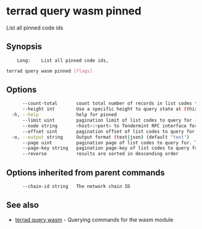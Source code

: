 # terrad query wasm pinned

List all pinned code ids

## Synopsis

		Long:    List all pinned code ids,


```sh Terrad
terrad query wasm pinned [flags]
```

## Options

```sh Terrad
      --count-total       count total number of records in list codes to query for
      --height int        Use a specific height to query state at (this can error if the node is pruning state)
  -h, --help              help for pinned
      --limit uint        pagination limit of list codes to query for (default 100)
      --node string       <host>:<port> to Tendermint RPC interface for this chain (default "tcp://localhost:26657")
      --offset uint       pagination offset of list codes to query for
  -o, --output string     Output format (text|json) (default "text")
      --page uint         pagination page of list codes to query for. This sets offset to a multiple of limit (default 1)
      --page-key string   pagination page-key of list codes to query for
      --reverse           results are sorted in descending order
```

## Options inherited from parent commands

```sh Terrad
      --chain-id string   The network chain ID
```

## See also

* [terrad query wasm](terrad_query_wasm.mdx)	 - Querying commands for the wasm module



